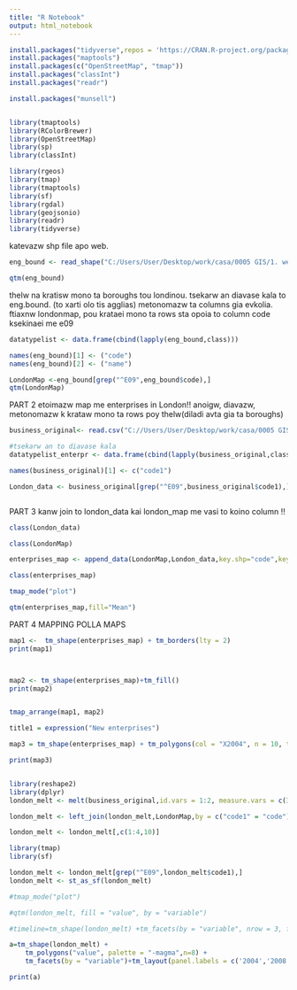 ```yaml
---
title: "R Notebook"
output: html_notebook
---
```


 

```r
install.packages("tidyverse",repos = 'https://CRAN.R-project.org/package=tidyverse')
install.packages("maptools")
install.packages(c("OpenStreetMap", "tmap"))
install.packages("classInt")
install.packages("readr")

install.packages("munsell")


library(tmaptools)
library(RColorBrewer)
library(OpenStreetMap)
library(sp)
library(classInt)

library(rgeos)
library(tmap)
library(tmaptools)
library(sf)
library(rgdal)
library(geojsonio)
library(readr)
library(tidyverse)


```

katevazw shp file apo web.

```r
eng_bound <- read_shape("C:/Users/User/Desktop/work/casa/0005 GIS/1. week 4 assignment/London map/eng_bound.shp", as.sf = TRUE)

qtm(eng_bound)

```

thelw na kratisw mono ta boroughs tou londinou. tsekarw an diavase kala to eng.bound. (to xarti olo tis agglias) metonomazw ta columns gia evkolia. ftiaxnw londonmap, pou krataei mono ta rows sta opoia to column code ksekinaei me e09

```r

datatypelist <- data.frame(cbind(lapply(eng_bound,class)))

names(eng_bound)[1] <- ("code")
names(eng_bound)[2] <- ("name")

LondonMap <-eng_bound[grep("^E09",eng_bound$code),]
qtm(LondonMap)


```


PART 2
etoimazw map me enterprises in London!!
anoigw, diavazw, metonomazw k krataw mono ta rows poy thelw(diladi avta gia ta boroughs)


```r

business_original<- read.csv("C://Users/User/Desktop/work/casa/0005 GIS/1. week 4 assignment/startups/edited_birth_enterprises.csv", header = TRUE, sep = ",")

#tsekarw an to diavase kala
datatypelist_enterpr <- data.frame(cbind(lapply(business_original,class)))

names(business_original)[1] <- c("code1")

London_data <- business_original[grep("^E09",business_original$code1),]



```


PART 3
kanw join to london_data kai london_map me vasi to koino column !!


```r
class(London_data)

class(LondonMap)

enterprises_map <- append_data(LondonMap,London_data,key.shp="code",key.data="code1",ignore.duplicates = TRUE)

class(enterprises_map)

tmap_mode("plot")

qtm(enterprises_map,fill="Mean")
```

PART 4 MAPPING POLLA MAPS

```r
map1 <-  tm_shape(enterprises_map) + tm_borders(lty = 2)
print(map1)




```

```r
map2 <- tm_shape(enterprises_map)+tm_fill()
print(map2)



```


```r

tmap_arrange(map1, map2)

```


```r

title1 = expression("New enterprises")

map3 = tm_shape(enterprises_map) + tm_polygons(col = "X2004", n = 10, title=title1,style = "jenks",palette = "YlGnBu")+tm_compass(type = "arrow", position = c("left", "bottom"))+tm_scale_bar(position = c("left", "bottom"),size=0.5)+tm_layout(inner.margin=0.1)+tm_layout(saturation=0.4)

print(map3)



```


```r

library(reshape2)
library(dplyr)
london_melt <- melt(business_original,id.vars = 1:2, measure.vars = c(3,7,11,15))

london_melt <- left_join(london_melt,LondonMap,by = c("code1" = "code"))

london_melt <- london_melt[,c(1:4,10)]

library(tmap)
library(sf)

london_melt <- london_melt[grep("^E09",london_melt$code1),]
london_melt <- st_as_sf(london_melt)

#tmap_mode("plot")

#qtm(london_melt, fill = "value", by = "variable")

#timeline=tm_shape(london_melt) +tm_facets(by = "variable", nrow = 3, free.coords = FALSE)+ tm_polygons("value", palette="Blues",n=10)+tm_fill("value")

a=tm_shape(london_melt) +
    tm_polygons("value", palette = "-magma",n=8) +
    tm_facets(by = "variable")+tm_layout(panel.labels = c('2004','2008','2012','2016'), panel.label.color = 'white',panel.label.size = 1,panel.label.bg.color = '#79839c',legend.show = TRUE, legend.text.size = 0.5,title="My Title", title.size=1)+tm_compass(type="arrow",size=1.5,fontsize = 0.8)

print(a)




```

